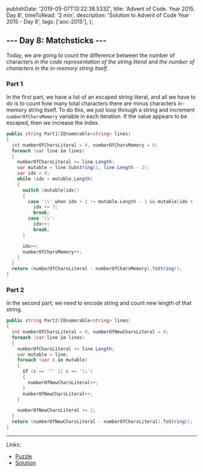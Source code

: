   publishDate: '2019-05-07T13:22:38.533Z',
  title: 'Advent of Code. Year 2015. Day 8',
  timeToRead: '2 min',
  description: 'Solution to Advent of Code Year 2015 - Day 8',
  tags: ['aoc-2015'],
};

## --- Day 8: Matchsticks ---

Today, we are going to count the difference between the number of characters *in the code representation of the string literal* and *the number of characters in the in-memory string itself*.

### Part 1

In the first part, we have a list of an escaped string literal, and all we have to do is to count how many total characters there are minus characters in-memory string itself. To do this, we just loop through a string and increment `numberOfCharsMemory` variable in each iteration. If the value appears to be escaped, then we increase the index.

```csharp
public string Part1(IEnumerable<string> lines)
{
  int numberOfCharsLiteral = 0, numberOfCharsMemory = 0;
  foreach (var line in lines)
  {
    numberOfCharsLiteral += line.Length;
    var mutable = line.Substring(1, line.Length - 2);
    var idx = 0;
    while (idx < mutable.Length)
    {
      switch (mutable[idx])
      {
        case '\\' when idx + 1 != mutable.Length - 1 && mutable[idx + 1] == 'x':
          idx += 3;
          break;
        case '\\':
          idx++;
          break;
      }

      idx++;
      numberOfCharsMemory++;
    }
  }
  return (numberOfCharsLiteral - numberOfCharsMemory).ToString();
}
```

### Part 2

In the second part, we need to encode string and count new length of that string.

```csharp
public string Part2(IEnumerable<string> lines)
{
  int numberOfCharsLiteral = 0, numberOfNewCharsLiteral = 0;
  foreach (var line in lines)
  {
    numberOfCharsLiteral += line.Length;
    var mutable = line;
    foreach (var c in mutable)
    {
      if (c == '"' || c == '\\')
      {
        numberOfNewCharsLiteral++;
      }
      numberOfNewCharsLiteral++;
    }

    numberOfNewCharsLiteral += 2;
  }
  return (numberOfNewCharsLiteral - numberOfCharsLiteral).ToString();
}
```

- - -

Links:
* [Puzzle](https://adventofcode.com/2015/day/8)
* [Solution](https://github.com/PDmatrix/advent-of-code/tree/master/CSharp/Solutions/2015/8)
